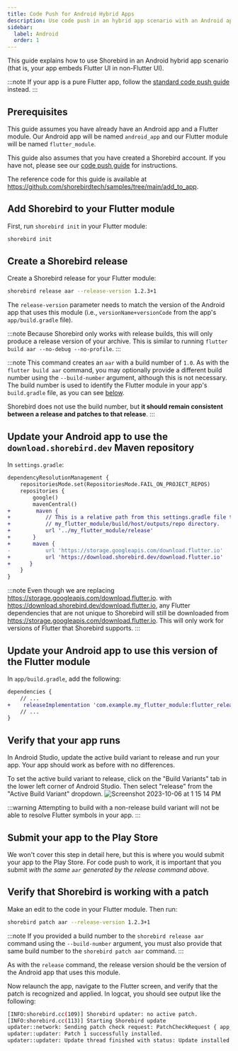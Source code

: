 ```yaml
---
title: Code Push for Android Hybrid Apps
description: Use code push in an hybrid app scenario with an Android app
sidebar:
  label: Android
  order: 1
---
```


This guide explains how to use Shorebird in an Android hybrid app scenario (that is, your app embeds Flutter UI in non-Flutter UI).

:::note
If your app is a pure Flutter app, follow the [standard code push guide](/code-push/initialize) instead.
:::

## Prerequisites

This guide assumes you have already have an Android app and a Flutter module. Our Android app will be named `android_app` and our Flutter module will be named `flutter_module`.

This guide also assumes that you have created a Shorebird account. If you have not, please see our [code push guide](/code-push/initialize) for instructions.

The reference code for this guide is available at https://github.com/shorebirdtech/samples/tree/main/add_to_app.

## Add Shorebird to your Flutter module

First, run `shorebird init` in your Flutter module:

```sh
shorebird init
```

## Create a Shorebird release

Create a Shorebird release for your Flutter module:

```sh
shorebird release aar --release-version 1.2.3+1
```

The `release-version` parameter needs to match the version of the Android app
that uses this module (i.e., `versionName+versionCode` from the app's
`app/build.gradle` file).

:::note
Because Shorebird only works with release builds, this will only produce a
release version of your archive. This is similar to running
`flutter build aar --no-debug --no-profile`.
:::

:::note
This command creates an `aar` with a build number of `1.0`. As with the
`flutter build aar` command, you may optionally provide a different build number
using the `--build-number` argument, although this is not necessary. The build
number is used to identify the Flutter module in your app's `build.gradle` file,
as you can see
[below](#update-your-android-app-to-use-this-version-of-the-flutter-module).

Shorebird does not use the build number, but **it should remain consistent
between a release and patches to that release**.
:::

## Update your Android app to use the `download.shorebird.dev` Maven repository

In `settings.gradle`:

```diff
dependencyResolutionManagement {
    repositoriesMode.set(RepositoriesMode.FAIL_ON_PROJECT_REPOS)
    repositories {
        google()
        mavenCentral()
+        maven {
+           // This is a relative path from this settings.gradle file to the
+           // my_flutter_module/build/host/outputs/repo directory.
+           url '../my_flutter_module/release'
+       }
+       maven {
-           url 'https://storage.googleapis.com/download.flutter.io'
+           url 'https://download.shorebird.dev/download.flutter.io'
+      }
    }
}
```

:::note
Even though we are replacing https://storage.googleapis.com/download.flutter.io.
with https://download.shorebird.dev/download.flutter.io, any Flutter
dependencies that are not unique to Shorebird will still be downloaded from
https://storage.googleapis.com/download.flutter.io. This will only work for
versions of Flutter that Shorebird supports.
:::

## Update your Android app to use this version of the Flutter module

In `app/build.gradle`, add the following:

```diff
dependencies {
    // ...
+    releaseImplementation 'com.example.my_flutter_module:flutter_release:1.0'
    // ...
}
```

## Verify that your app runs

In Android Studio, update the active build variant to release and run your app.
Your app should work as before with no differences.

To set the active build variant to release, click on the "Build Variants" tab in
the lower left corner of Android Studio. Then select "release" from the
"Active Build Variant" dropdown.
![Screenshot 2023-10-06 at 1 15 14 PM](https://github.com/shorebirdtech/docs/assets/581764/91b68c2c-7cee-44f1-a78a-eec443c353a3)

:::warning
Attempting to build with a non-release build variant will not be able to resolve
Flutter symbols in your app.
:::

## Submit your app to the Play Store

We won't cover this step in detail here, but this is where you would submit your
app to the Play Store. For code push to work, it is important that you submit
_with the same `aar` generated by the release command above_.

## Verify that Shorebird is working with a patch

Make an edit to the code in your Flutter module. Then run:

```sh
shorebird patch aar --release-version 1.2.3+1
```

:::note
If you provided a build number to the `shorebird release aar` command using the
`--build-number` argument, you must also provide that same build number to the
`shorebird patch aar` command.
:::

As with the `release` command, the release version should be the version of the
Android app that uses this module.

Now relaunch the app, navigate to the Flutter screen, and verify that the patch
is recognized and applied. In logcat, you should see output like the following:

```sh
[INFO:shorebird.cc(109)] Shorebird updater: no active patch.
[INFO:shorebird.cc(113)] Starting Shorebird update
updater::network: Sending patch check request: PatchCheckRequest { app_id: "baad0583-6810-44a7-9034-6aadb8127f29", channel: "stable", release_version: "1.0.0+8", patch_number: None, platform: "android", arch: "aarch64" }
updater::updater: Patch 1 successfully installed.
updater::updater: Update thread finished with status: Update installed
```
